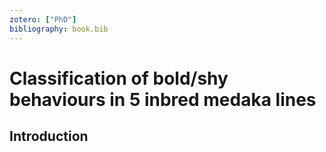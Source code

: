 ```yaml
---
zotero: ["PhD"]
bibliography: book.bib
---
```


# Classification of bold/shy behaviours in 5 inbred medaka lines {#Pilot-chap}

## Introduction
